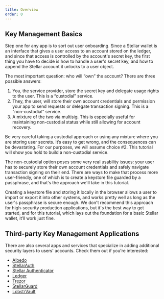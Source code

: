 ```yaml
---
title: Overview
order: 0
---
```


## Key Management Basics

Step one for any app is to sort out user onboarding.  Since a Stellar wallet is an interface that gives a user access to an account stored on the ledger, and since that access is controlled by the account's secret key, the first thing you have to decide is how to handle a user's secret key, and how to append the Stellar account it unlocks to a user object.

The most important question: who will “own” the account? There are three possible answers:

1. You, the service provider, store the secret key and delegate usage rights to the user. This is a “custodial” service.
2. They, the user, will store their own account credentials and permission your app to send requests or delegate transaction signing. This is a “non-custodial” service.
3. A mixture of the two via multisig. This is especially useful for maintaining non-custodial status while still allowing for account recovery.

Be very careful taking a custodial approach or using any mixture where you are storing user secrets. It’s easy to get wrong, and the consequences can be devastating.  For our purposes, we will assume choice #2.  This tutorial will show you hold to build a non-custodial service. 

The non-custodial option poses some very real usability issues: your user has to securely store their own account credentials and safely navigate transaction signing on their end. There are ways to make that process more user-friendly, one of which is to create a keystore file guarded by a passphrase, and that's the approach we'll take in this tutorial.

Creating a keystore file and storing it locally in the browser allows a user to import or export it into other systems, and  works pretty well as long as the user's passphrase is secure enough. We don't recommend this approach for high-security production applications, but it's the best way to get started, and for this tutorial, which lays out the foundation for a basic Stellar wallet, it’ll work just fine.

## Third-party Key Management Applications

There are also several apps and services that specialize in adding additional security layers to users' accounts.  Check them out if you're interested:

- [Albedo][1]
- [StellarAuth][2]
- [Stellar Authenticator][3]
- [Ledger][4]
- [Trezor][5]
- [StellarGuard][6]
- [LobstrVault][7]

[1]:	https://albedo.link/
[2]:	https://stellarauth.com/
[3]:	https://stellar-authenticator.org/
[4]:	https://www.ledger.com/
[5]:	https://trezor.io/
[6]:	https://stellarguard.me/
[7]:	https://vault.lobstr.co/
[8]:	/0%20Stellar%20Wallet%20Overview/1%20Project%20Setup.md
[9]:	/1%20Create%20a%20Stellar%20Wallet/1%20Basic%20Key%20Creation%2C%20Storage%20and%20Use.md
